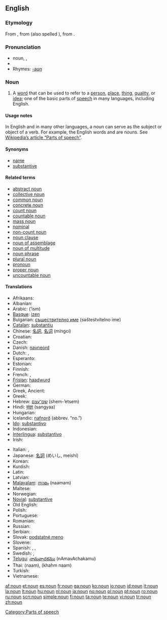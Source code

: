 {{wikipedia}}
==English==

===Etymology===
From {{AF.}} {{term|noun}}, from {{OF.}} {{term|nom}} (also spelled {{term|non}}), from {{L.}} {{term|nomen||name}}.

===Pronunciation===
*noun, {{IPA|/naʊn/}}, {{SAMPA|/naUn/}}
*{{audio|en-us-inlandnorth-noun.ogg|Audio (US-Inland North)}}
*Rhymes: [[Rhymes:English:-aʊn|-aʊn]]

===Noun===
{{en-noun}}

# {{grammar}} A [[word]] that can be used to refer to a [[person]], [[place]], [[thing]], [[quality]], or [[idea]]; one of the basic parts of [[speech]] in many languages, including English.

====Usage notes====
In English and in many other languages, a noun can serve as the subject or object of a verb. For example, the English words {{term|table}} and {{term|computer}} are nouns.  See [[w:Part of speech|Wikipedia’s article “Parts of speech”]].

====Synonyms====
*[[name]]
*[[substantive]]

====Related terms====
*[[abstract noun]]
*[[collective noun]]
*[[common noun]]
*[[concrete noun]]
*[[count noun]]
*[[countable noun]]
*[[mass noun]]
*[[nominal]]
*[[non-count noun]]
*[[noun clause]]
*[[noun of assemblage]]
*[[noun of multitude]]
*[[noun phrase]]
*[[plural noun]]
*[[pronoun]]
*[[proper noun]]
*[[uncountable noun]]

====Translations====
{{trans-top|gramatical category}}
*Afrikaans: {{t|af|byvoeglike naamwoord}}
* Albanian: {{t-|sq|emër|xs=Albanian}}
* Arabic: {{ARchar|[[اسم]]}} (’ism) {{m}}
* [[Basque]]: [[izen]]
* Bulgarian: [[съществително име]] (səštestvítelno ime) {{n}}
* [[Catalan]]: [[substantiu]] {{m}}
* Chinese: [[名詞]], [[名词]] (míngcí)
* Croatian: {{t-|hr|imenica|f}}
* Czech: {{t-|cs|podstatné jméno|n}}
* Danish: [[navneord]] {{n}}
* Dutch: {{t+|nl|zelfstandig naamwoord|n}}, {{t+|nl|substantief|n}}
* Esperanto: {{t+|eo|substantivo|xs=Esperanto}}
* Estonian: {{t-|et|nimisõna}}
* Finnish: {{t+|fi|substantiivi}}
* French: {{t+|fr|nom|m}}, {{t+|fr|substantif|m}}
* [[Frisian]]: [[haadwurd]] {{n}}
* German: {{t+|de|Substantiv|n}}
* Greek, Ancient: {{tø|grc|sc=polytonic|ὄνομα|tr=ónoma|n|xs=Ancient Greek}}
* Greek: {{t+|el|ουσιαστικό|n|tr=ousiastikó|sc=Grek}}
* Hebrew: [[שם־עצם]] (shem-’etsem) {{m}}
* Hindi: [[संज्ञा]] (sangyaa) {{m}}
* Hungarian: {{t+|hu|főnév}}
* Icelandic: [[nafnorð]] {{n}} (abbrev. “no.”)
* [[Ido]]: [[substantivo]]
* Indonesian: {{t-|id|kata benda|xs=Indonesian}}
* [[Interlingua]]: [[substantivo]]
* Irish: {{t+|ga|ainmfhocal|m|xs=Irish}}
{{trans-mid}}
* Italian: {{t+|it|nome|m}}, {{t+|it|sostantivo|m}}
* Japanese: [[名詞]] (めいし, meishí)
* Korean: {{t+|ko|명사|tr=myeongsa|sc=Hang}}
* Kurdish: {{t+|ku|ناو|sc=KUchar}}
* Latin: {{t+|la|nomen|n}}
* Latvian: {{t+|lv|lietvārds|m|xs=Latvian}}
* [[Malayalam]]: [[നാമം]] (naamam)
* Maltese: {{t-|mt|nom|xs=Maltese}}
* Norwegian: {{t+|no|substantiv|n}}
* [[Novial]]: [[substantive]]
* Old English: {{t-|ang|nama|m|xs=Old English}}
* Polish: {{t+|pl|rzeczownik|m}}
* Portuguese: {{t+|pt|substantivo|m}}
* Romanian: {{t+|ro|substantiv|n}}
* Russian: {{t+|ru|имя существительное|n|tr=ímja suščestvítel’noje|sc=Cyrl}}
* Serbian: {{t-|sr|imenica|f}}
* Slovak: [[podstatné meno]] {{n}}
* Slovene: {{t+|sl|samostalnik|m}}
* Spanish: {{t+|es|sustantivo|m}}, {{t+|es|substantivo|m}}, {{qualifier|Venezuela}} {{t+|es|nombre|m}}
* Swedish: {{t+|sv|substantiv|n}}, {{t+|sv|nomen|n}}
* [[Telugu]]: [[నామవాచకము]] (nAmavAchakamu)
* Thai: {{THchar|[[นาม]]}} (naam), {{THchar|[[คำนาม]]}} (khahm naam)
* Turkish: {{t+|tr|isim}}
* Vietnamese: {{t+|vi|danh từ|xs=Vietnamese}}
{{trans-bottom}}

[[Category:Parts of speech]]

[[af:noun]]
[[et:noun]]
[[es:noun]]
[[fr:noun]]
[[ga:noun]]
[[ko:noun]]
[[io:noun]]
[[id:noun]]
[[it:noun]]
[[la:noun]]
[[lt:noun]]
[[hu:noun]]
[[nl:noun]]
[[ja:noun]]
[[no:noun]]
[[pl:noun]]
[[pt:noun]]
[[ro:noun]]
[[ru:noun]]
[[scn:noun]]
[[simple:noun]]
[[fi:noun]]
[[ta:noun]]
[[te:noun]]
[[vi:noun]]
[[tr:noun]]
[[zh:noun]]